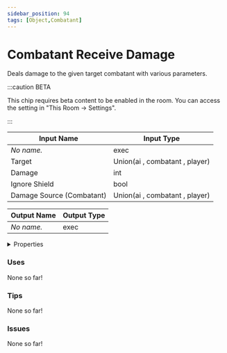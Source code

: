 ```yaml
---
sidebar_position: 94
tags: [Object,Combatant]
---
```


# Combatant Receive Damage

Deals damage to the given target combatant with various parameters.

:::caution BETA

This chip requires beta content to be enabled in the room. You can access the setting in "This Room -> Settings".

:::


<EsbSvg />

| Input Name | Input Type |
|-----------|-----------|
| *No name.* | exec |
| Target | Union(ai , combatant , player) |
| Damage | int |
| Ignore Shield | bool |
| Damage Source (Combatant) | Union(ai , combatant , player) |

| Output Name | Output Type |
|-----------|-----------|
| *No name.* | exec |


<details>
  <summary>Properties</summary>
  <div>
    <div>
    <table>
      <thead>
        <tr>
          <th>Is beta required?</th>
          <th>✅</th>
        </tr>
        <tr>
          <th>Is this chip a trolling risk?</th>
          <th>❌</th>
        </tr>
        <tr>
          <th>Chip UUID</th>
          <th>67aca89c-f753-4f94-87df-1ce1d4fcb8b0</th>
        </tr>
      </thead>
    </table>
    </div>
  </div>
</details>

### Uses

None so far!

### Tips

None so far!

### Issues

None so far!